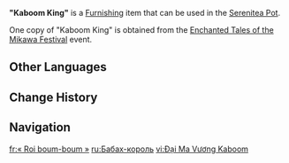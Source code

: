 {{Furnishing Infobox
|id             = 373196
|image          = Item Kaboom King.png
|category       = Landscape
|subcategory    = Special Object
|quality        = 4
|adeptal_energy = 90
|load           = 480
|reduced_load   = 480
|description    = A huge, imposing, life-sized model of one of the targets used in [[Enchanted Tales of the Mikawa Festival/Akitsu Harpastum: Dreams Doubled|Akitsu Harpastum]], said to be inspired by [[Itto|a certain "long-horned oni"]] and (self-proclaimed) "Numero Uno."<br>"If one little harpastum's all it takes to bring down a big, bad, horned Kaboom King, why would anyone ever be afraid of nightmares again?"
|mention        = Arataki Itto
|source1        = [[Enchanted Tales of the Mikawa Festival]]
|limited        = 1
|event          = Enchanted Tales of the Mikawa Festival
}}
'''"Kaboom King"''' is a [[Furnishing]] item that can be used in the [[Serenitea Pot]].

One copy of "Kaboom King" is obtained from the [[Enchanted Tales of the Mikawa Festival]] event.

==Other Languages==
{{Other Languages
|en       = "Kaboom King"
|zhs      = 「砰砰大魔王」
|zhs_rm   = 
|zht      = 「砰砰大魔王」
|zht_rm   = 
|zh_tl    = 
|ja       = 「バンバン大魔王」
|ja_rm    = "Banban Daimaou"
|ja_tl    = 
|ko       = 「펑펑 대마왕」
|ko_tl    = 
|es       = Rey Bum-bum
|es_tl    = King Boom-Boom
|fr       = « Roi boum-boum »
|fr_tl    = "Boom-Boom King"
|ru       = Бабах-король
|ru_tl    = 
|th       = "ราชาอสูรตู้มต้าม"
|th_rm    = 
|th_tl    = 
|vi       = Đại Ma Vương Kaboom
|vi_tl    = 
|de       = „Bumm-Bumm-König“
|de_tl    = "Boom-Boom King"
|id       = "Kaboom King"
|pt       = "Rei Caboom"
|pt_tl    = 
|tr       = "Bombalar Kralı"
|tr_tl    = 
|it       = "Re Bumbum"
|it_tl    = 
}}

==Change History==
{{Change History|5.4}}

==Navigation==
{{Furnishing Navbox|exterior}}

[[fr:« Roi boum-boum »]]
[[ru:Бабах-король]]
[[vi:Đại Ma Vương Kaboom]]